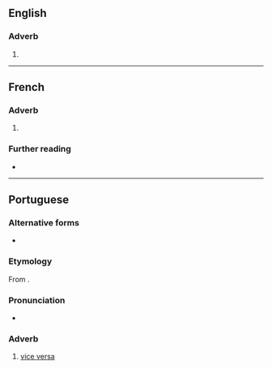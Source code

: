 {{also|viceversa|vice versa|vice versâ}}

==English==

===Adverb===
{{en-adv|-}}

# {{alternative spelling of|en|vice versa}}

----

==French==

===Adverb===
{{fr-adv}}

# {{alt form|fr|vice versa}}

===Further reading===
* {{R:TLFi}}

----

==Portuguese==

===Alternative forms===
* {{alt|pt|vice versa}}

===Etymology===
From {{bor|pt|la|vice versā}}.

===Pronunciation===
{{pt-IPA|vice-vérsa}}
* {{hyphenation|pt|vi|ce|ver|sa}}

===Adverb===
{{pt-adv|hascomp=no}}

# [[vice versa]] {{gloss|the other way round}}
#: {{syn|pt|às avessas|inversamente|reciprocamente}}